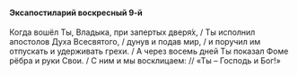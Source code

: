 #### Эксапостиларий воскресный 9-й

Когда вошёл Ты, Владыка, при запертых дверя́х, / Ты исполнил апостолов Духа Всесвятого, / дунув и подав мир, / и поручил им отпускать и удерживать грехи. / А через восемь дней Ты показал Фоме рёбра и руки Свои. / С ним и мы восклицаем: // «Ты – Господь и Бог!»
